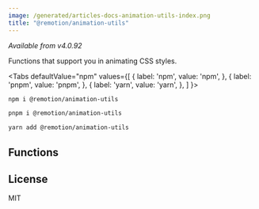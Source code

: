 ```yaml
---
image: /generated/articles-docs-animation-utils-index.png
title: "@remotion/animation-utils"
---
```


_Available from v4.0.92_

Functions that support you in animating CSS styles.


<Tabs
defaultValue="npm"
values={[
{ label: 'npm', value: 'npm', },
{ label: 'pnpm', value: 'pnpm', },
{ label: 'yarn', value: 'yarn', },
]
}>
<TabItem value="npm">

```bash
npm i @remotion/animation-utils
```

  </TabItem>

  <TabItem value="pnpm">

```bash
pnpm i @remotion/animation-utils
```

  </TabItem>

  <TabItem value="yarn">

```bash
yarn add @remotion/animation-utils
```

  </TabItem>
</Tabs>

## Functions

<TableOfContents/>

## License

MIT
